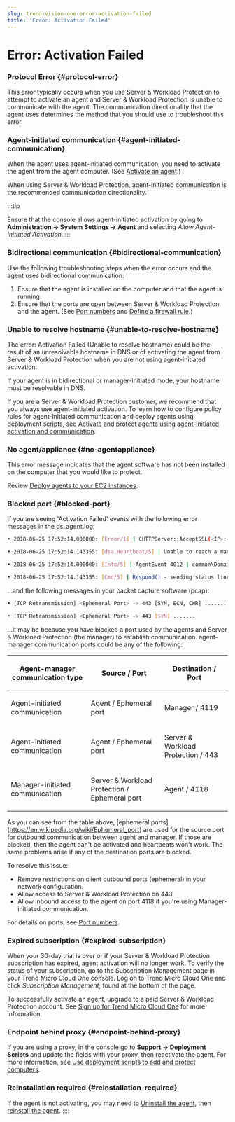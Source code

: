 ```yaml
---
slug: trend-vision-one-error-activation-failed
title: 'Error: Activation Failed'
---
```

# Error: Activation Failed

### Protocol Error {#protocol-error}

This error typically occurs when you use Server & Workload Protection to attempt to activate an agent and Server & Workload Protection is unable to communicate with the agent. The communication directionality that the agent uses determines the method that you should use to troubleshoot this error.

### Agent-initiated communication {#agent-initiated-communication}

When the agent uses agent-initiated communication, you need to activate the agent from the agent computer. (See [Activate an agent](command-line-basics.mdx).)

When using Server & Workload Protection, agent-initiated communication is the recommended communication directionality.

:::tip

Ensure that the console allows agent-initiated activation by going to **Administration → System Settings → Agent** and selecting *Allow Agent-Initiated Activation*.
:::

### Bidirectional communication {#bidirectional-communication}

Use the following troubleshooting steps when the error occurs and the agent uses bidirectional communication:

1.  Ensure that the agent is installed on the computer and that the agent is running.
2.  Ensure that the ports are open between Server & Workload Protection and the agent. (See [Port numbers](swp-port-numbers.mdx) and [Define a firewall rule](create-firewall-rule.mdx).)

### Unable to resolve hostname {#unable-to-resolve-hostname}

The error: Activation Failed (Unable to resolve hostname) could be the result of an unresolvable hostname in DNS or of activating the agent from Server & Workload Protection when you are not using agent-initiated activation.

If your agent is in bidirectional or manager-initiated mode, your hostname must be resolvable in DNS.

If you are a Server & Workload Protection customer, we recommend that you always use agent-initiated activation. To learn how to configure policy rules for agent-initiated communication and deploy agents using deployment scripts, see [Activate and protect agents using agent-initiated activation and communication](agent-initiated-activation.mdx).

### No agent/appliance {#no-agentappliance}

This error message indicates that the agent software has not been installed on the computer that you would like to protect.

Review [Deploy agents to your EC2 instances](install-agent-amazon-ec2-workspaces.mdx).

### Blocked port {#blocked-port}

If you are seeing 'Activation Failed' events with the following error messages in the ds_agent.log:

```bash
• 2018-06-25 17:52:14.000000: [Error/1] | CHTTPServer::AcceptSSL(<IP>:<PORT>) - BIO_do_handshake() failed - peer closed connection. | http\HTTPServer.cpp:246:DsaCore::CHTTPServer::AcceptSSL | 1E80:1FEC:ActivateThread
```

```bash
• 2018-06-25 17:52:14.143355: [dsa.Heartbeat/5] | Unable to reach a manager. | .\dsa\Heartbeat.lua:149:(null) | 1E80:1FEC:ActivateThread
```

```bash
• 2018-06-25 17:52:14.000000: [Info/5] | AgentEvent 4012 | common\DomainPrivate.cpp:493:DsaCore::DomPrivateData::AgentEventWriteHaveLock | 1E80:1FEC:ActivateThread
```

```bash
• 2018-06-25 17:52:14.143355: [Cmd/5] | Respond() - sending status line of 'HTTP/1.1 400 OK' | http\HTTPServer.cpp:369:DsaCore::CHTTPServer::Respond | 1E80:1D7C:ConnectionHandlerPool_0011
```

...and the following messages in your packet capture software (pcap):

```bash
• [TCP Retransmission] <Ephemeral Port> -> 443 [SYN, ECN, CWR] .......
```

```bash
• [TCP Retransmission] <Ephemeral Port> -> 443 [SYN] .......
```

...it may be because you have blocked a port used by the agents and Server & Workload Protection (the manager) to establish communication. agent-manager communication ports could be any of the following:

<table>
<thead>
<tr>
<th><p>Agent-manager communication type</p></th>
<th><p>Source / Port</p></th>
<th><p>Destination / Port</p></th>
</tr>
</thead>
<tbody>
<tr>
<td><p>Agent-initiated communication</p></td>
<td><p>Agent / Ephemeral port</p></td>
<td><p>Manager / 4119</p></td>
</tr>
<tr>
<td><p>Agent-initiated communication</p></td>
<td><p>Agent / Ephemeral port</p></td>
<td><p>Server &amp; Workload Protection / 443</p></td>
</tr>
<tr>
<td><p>Manager-initiated communication</p></td>
<td><p>Server &amp; Workload Protection / Ephemeral port</p></td>
<td><p>Agent / 4118</p></td>
</tr>
</tbody>
</table>

As you can see from the table above, \[ephemeral ports\](https://en.wikipedia.org/wiki/Ephemeral_port) are used for the source port for outbound communication between agent and manager. If those are blocked, then the agent can't be activated and heartbeats won't work. The same problems arise if any of the destination ports are blocked.

To resolve this issue:

- Remove restrictions on client outbound ports (ephemeral) in your network configuration.
- Allow access to Server & Workload Protection on 443.
- Allow inbound access to the agent on port 4118 if you're using Manager-initiated communication.

For details on ports, see [Port numbers](swp-port-numbers.mdx).

### Expired subscription {#expired-subscription}

When your 30-day trial is over or if your Server & Workload Protection subscription has expired, agent activation will no longer work. To verify the status of your subscription, go to the Subscription Management page in your Trend Micro Cloud One console. Log on to Trend Micro Cloud One and click *Subscription Management*, found at the bottom of the page.

To successfully activate an agent, upgrade to a paid Server & Workload Protection account. See [Sign up for Trend Micro Cloud One](https://docs.trendmicro.com/en-us/documentation/article/trend-micro-cloud-one-billing-subscription-billing-and-subscription-abt) for more information.

### Endpoint behind proxy {#endpoint-behind-proxy}

If you are using a proxy, in the console go to **Support → Deployment Scripts** and update the fields with your proxy, then reactivate the agent. For more information, see [Use deployment scripts to add and protect computers](deployment-scripts-add-computers.mdx).

### Reinstallation required {#reinstallation-required}

If the agent is not activating, you may need to [Uninstall the agent](uninstall-swp-agent.mdx), then [reinstall the agent](install-agent.mdx).
::::
